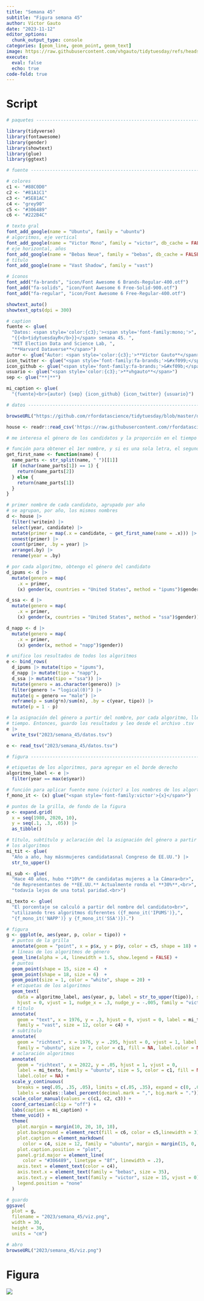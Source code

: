 ```yaml
---
title: "Semana 45"
subtitle: "Figura semana 45"
author: Víctor Gauto
date: "2023-11-12"
editor_options:
  chunk_output_type: console
categories: [geom_line, geom_point, geom_text]
image: https://raw.githubusercontent.com/vhgauto/tidytuesday/refs/heads/main/2023/semana_45/viz.png
execute:
  eval: false
  echo: true
code-fold: true
---
```



# Script

```r

# paquetes ----------------------------------------------------------------

library(tidyverse)
library(fontawesome)
library(gender)
library(showtext)
library(glue)
library(ggtext)

# fuente ------------------------------------------------------------------

# colores
c1 <- "#88C0D0"
c2 <- "#81A1C1"
c3 <- "#5E81AC"
c4 <- "grey90"
c5 <- "#306489"
c6 <- "#222B4C"

# texto gral
font_add_google(name = "Ubuntu", family = "ubuntu")
# algoritmos, eje vertical
font_add_google(name = "Victor Mono", family = "victor", db_cache = FALSE)
# eje horizontal, años
font_add_google(name = "Bebas Neue", family = "bebas", db_cache = FALSE)
# título
font_add_google(name = "Vast Shadow", family = "vast")

# íconos
font_add("fa-brands", "icon/Font Awesome 6 Brands-Regular-400.otf")
font_add("fa-solids", "icon/Font Awesome 6 Free-Solid-900.otf")
font_add("fa-regular", "icon/Font Awesome 6 Free-Regular-400.otf")

showtext_auto()
showtext_opts(dpi = 300)

# caption
fuente <- glue(
  "Datos: <span style='color:{c3};'><span style='font-family:mono;'>",
  "{{<b>tidytuesdayR</b>}}</span> semana 45. ",
  "MIT Election Data and Science Lab, ",
  "**Harvard Dataverse**</span>")
autor <- glue("Autor: <span style='color:{c3};'>**Víctor Gauto**</span>")
icon_twitter <- glue("<span style='font-family:fa-brands;'>&#xf099;</span>")
icon_github <- glue("<span style='font-family:fa-brands;'>&#xf09b;</span>")
usuario <- glue("<span style='color:{c3};'>**vhgauto**</span>")
sep <- glue("**|**")

mi_caption <- glue(
  "{fuente}<br>{autor} {sep} {icon_github} {icon_twitter} {usuario}")

# datos -------------------------------------------------------------------

browseURL("https://github.com/rfordatascience/tidytuesday/blob/master/data/2023/2023-11-07/readme.md")

house <- readr::read_csv('https://raw.githubusercontent.com/rfordatascience/tidytuesday/master/data/2023/2023-11-07/house.csv')

# me interesa el género de los candidatos y la proporción en el tiempo

# función para obtener el 1er nombre, y si es una sola letra, el segundo
get_first_name <- function(name) {
  name_parts <- str_split(name, " ")[[1]]
  if (nchar(name_parts[1]) == 1) {
    return(name_parts[2])
  } else {
    return(name_parts[1])
  }
}

# primer nombre de cada candidato, agrupado por año
# se agrupan, por año, los mismos nombres
d <- house |> 
  filter(!writein) |> 
  select(year, candidate) |> 
  mutate(primer = map(.x = candidate, ~ get_first_name(name = .x))) |> 
  unnest(primer) |> 
  count(primer, .by = year) |> 
  arrange(.by) |> 
  rename(year = .by)

# por cada algoritmo, obtengo el género del candidato
d_ipums <- d |> 
  mutate(genero = map(
    .x = primer,
    (x) gender(x, countries = "United States", method = "ipums")$gender))

d_ssa <- d |> 
  mutate(genero = map(
    .x = primer,
    (x) gender(x, countries = "United States", method = "ssa")$gender))

d_napp <- d |> 
  mutate(genero = map(
    .x = primer,
    (x) gender(x, method = "napp")$gender))

# unifico los resultados de todos los algoritmos
e <- bind_rows(
  d_ipums |> mutate(tipo = "ipums"), 
  d_napp |> mutate(tipo = "napp"), 
  d_ssa |> mutate(tipo = "ssa")) |> 
  mutate(genero = as.character(genero)) |>
  filter(genero != "logical(0)") |>
  mutate(g = genero == "male") |>
  reframe(p = sum(g*n)/sum(n), .by = c(year, tipo)) |> 
  mutate(p = 1 - p)

# la asignación del género a partir del nombre, por cada algoritmo, lleva mucho
# tiempo. Entonces, guardo los resultados y leo desde el archivo .tsv
e |> 
  write_tsv("2023/semana_45/datos.tsv")

e <- read_tsv("2023/semana_45/datos.tsv")

# figura ------------------------------------------------------------------

# etiquetas de los algoritmos, para agregar en el borde derecho
algoritmo_label <- e |> 
  filter(year == max(e$year))

# función para aplicar fuente mono (victor) a los nombres de los algortimos
f_mono_it <- (x) glue("<span style='font-family:victor'>{x}</span>")

# puntos de la grilla, de fondo de la figura
p <- expand.grid(
  x = seq(1980, 2020, 10),
  y = seq(.1, .3, .05)) |> 
  as_tibble()

# título, subtítulo y aclaración del la asignación del género a partir de
# los algoritmos
mi_tit <- glue(
  "Año a año, hay másnmujeres candidatasnal Congreso de EE.UU.") |>
  str_to_upper()

mi_sub <- glue(
  "Hace 40 años, hubo **10%** de candidatas mujeres a la Cámara<br>",
  "de Representantes de **EE.UU.** Actualmente ronda el **30%**,<br>",
  "todavía lejos de una total paridad.<br>")

mi_texto <- glue(
  "El porcentaje se calculó a partir del nombre del candidato<br>",
  "utilizando tres algoritmos diferentes ({f_mono_it('IPUMS')},",
  "{f_mono_it('NAPP')} y {f_mono_it('SSA')}).")

# figura
g <- ggplot(e, aes(year, p, color = tipo)) +
  # puntos de la grilla
  annotate(geom = "point", x = p$x, y = p$y, color = c5, shape = 18) +
  # líneas de los algoritmos de género
  geom_line(alpha = .4, linewidth = 1.5, show.legend = FALSE) +
  # puntos
  geom_point(shape = 15, size = 4)  +
  geom_point(shape = 18, size = 6)  +
  geom_point(size = 1, color = "white", shape = 20) +
  # etiquetas de los algoritmos
  geom_text(
    data = algoritmo_label, aes(year, p, label = str_to_upper(tipo)), size = 6,
    hjust = 0, vjust = 1, nudge_x = .3, nudge_y = -.005, family = "victor")+
  # título
  annotate(
    geom = "text", x = 1976, y = .3, hjust = 0, vjust = 0, label = mi_tit, 
    family = "vast", size = 12, color = c4) +
  # subtítulo
  annotate(
    geom = "richtext", x = 1976, y = .295, hjust = 0, vjust = 1, label = mi_sub, 
    family = "ubuntu", size = 7, color = c1, fill = NA, label.color = NA) +
  # aclaración algoritmos
  annotate(
    geom = "richtext", x = 2022, y = .05, hjust = 1, vjust = 0, 
    label = mi_texto, family = "ubuntu", size = 5, color = c1, fill = NA, 
    label.color = NA) +
  scale_y_continuous(
    breaks = seq(.05, .35, .05), limits = c(.05, .35), expand = c(0, .01),
    labels = scales::label_percent(decimal.mark = ",", big.mark = ".")) +
  scale_color_manual(values = c(c1, c2, c3)) +
  coord_cartesian(clip = "off") +
  labs(caption = mi_caption) +
  theme_void() +
  theme(
    plot.margin = margin(10, 20, 10, 10),
    plot.background = element_rect(fill = c6, color = c5,linewidth = 3),
    plot.caption = element_markdown(
      color = c4, size = 12, family = "ubuntu", margin = margin(15, 0, 10, 0)),
    plot.caption.position = "plot",
    panel.grid.major = element_line(
      color = "#306489", linetype = "8f", linewidth = .2),
    axis.text = element_text(color = c4),
    axis.text.x = element_text(family = "bebas", size = 35),
    axis.text.y = element_text(family = "victor", size = 15, vjust = 0),
    legend.position = "none"
  )

# guardo
ggsave(
  plot = g,
  filename = "2023/semana_45/viz.png",
  width = 30,
  height = 30,
  units = "cm")

# abro
browseURL("2023/semana_45/viz.png")
```

# Figura

![](https://raw.githubusercontent.com/vhgauto/tidytuesday/refs/heads/main/2023/semana_45/viz.png)


